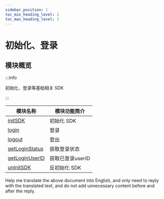 ```yaml
---
sidebar_position: 1
toc_min_heading_level: 2
toc_max_heading_level: 2
---
```


# 初始化、登录

## 模块概览

:::info

初始化、登录等基础相关 SDK

:::

| 模块名称                                                          | 模块功能简介    |
| ----------------------------------------------------------------- | --------------- |
| [initSDK](/api/initialization/initSDK.mdx)               | 初始化 SDK      |
| [login](/api/initialization/login.mdx)                   | 登录            |
| [logout](/api/initialization/login.mdx)                  | 登出            |
| [getLoginStatus](/api/initialization/getLoginStatus.mdx) | 获取登录状态    |
| [getLoginUserID](/api/initialization/getLoginUserID.mdx) | 获取已登录userID |
| [unInitSDK](/api/initialization/unInitSDK.mdx)               | 反初始化 SDK      |
Help me translate the above document into English, and only need to reply with the translated text, and do not add unnecessary content before and after the reply.